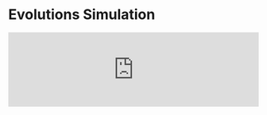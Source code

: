 
# Evolutions Simulation

<iframe src="https://ekes.tim-arnold.de/inline" width="100%" style={{aspectRatio: 1.5}} frameBorder="0" />

<div className={"mt-4"}/>
<Card title={"Launch Full-Simulation"} href={"https://ekes.tim-arnold.de"} arrow={true}/>
<div className={"mt-2"}/>

## Genetisches Lernen anhand einer Evolutions Simulation
Viele Beispiele des maschinellen Lernens basieren auf dem Prinzip des Lernens durch Beispiele. Dabei wird ein neuronales
Netz solange angepasst bis es die gewünschte Ausgabe für eine gegebene Eingabe liefert.
Ein anderes Prinzip ist das genetische Lernen, welches auf der Evolutionstheorie basiert. In diesem Exploarable schauen wir
uns an, wie es möglich ist, eine KI zu trainieren, ohne genau zu wissen, welches das eigentliche Ziel ist.

## Ausgangslage
In einer virtuellen Welt gibt es eine Population von Kreaturen, die sich durch eine Welt bewegen können. Jede Kreatur hat
ein eigenes neuronales Netz, welches ihr Verhalten steuert. Zunächst werden die Kreaturen und deren neuronale Netze zufällig
erzeugt. Das geschieht so lange, bis sich über 100 Kreaturen in der Welt befinden.

## Evolution
In jedem Berechnungsschritt wird die Welt aktualisiert. Es wird neue Nahrung erzeugt und das neuronale Netz jeder Kreatur
wird mit den aktuellen Eingaben, wie z.B. ihrer aktuellen Energie berechnet. Die Ausgaben des neuronalen Netzes bestimmen
dann unter anderem die Bewegung und die Rotation der Kreatur. Mithilfe der KI hat die Kreatur auch die Möglichkeit sich
fortzupflanzen. Dabei wird das neuronale Netz der Eltern-Kreatur vererbt und zufällig mutiert. Das kostet die Kreatur
allerdings, wie jede andere Aktion auch, Energie. Daher ist es zum Schluss eine Frage, welche Kreatur den besten Kompromiss
findet und daher am längsten überlebt bzw. sein "Erbgut" am besten weitergibt.





